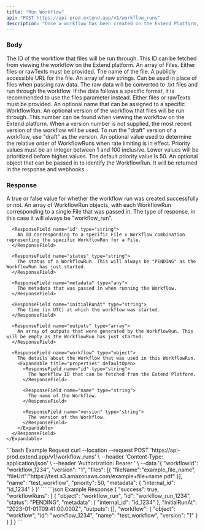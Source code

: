 ```yaml
---
title: "Run Workflow"
api: "POST https://api-prod.extend.app/v1/workflow_runs"
description: "Once a workflow has been created on the Extend Platform, this endpoint can be used to send file(s) to be run."
---
```


### Body

<ParamField body="workflowId" type="string" required>
  The ID of the workflow that files will be run through. This ID can be fetched
  from viewing the workflow on the Extend platform.
</ParamField>

<ResponseField name="files" type="File[]">
  An array of Files. Either files or rawTexts must be provided.
  <ResponseField name="File" type="File">
    <Expandable title="properties" defaultOpen>
      <ResponseField name="fileName" type="string" required>
        The name of the file.
      </ResponseField>
      <ResponseField name="fileUrl" type="string" required>
        A publicly accessible URL for the file.
      </ResponseField>
    </Expandable>
  </ResponseField>
</ResponseField>

<ParamField body="rawTexts" type="string[]">
  An array of raw strings. Can be used in place of files when passing raw data.
  The raw data will be converted to .txt files and run through the workflow. If
  the data follows a specific format, it is recommended to use the files
  parameter instead. Either files or rawTexts must be provided.
</ParamField>

<ParamField body="name" type="string">
  An optional name that can be assigned to a specific WorkflowRun.
</ParamField>

<ParamField body="version" type="string">
  An optional version of the workflow that files will be run through. This
  number can be found when viewing the workflow on the Extend platform. When a
  version number is not supplied, the most recent version of the workflow will
  be used. To run the "draft" version of a workflow, use "draft" as the version.
</ParamField>

<ParamField body="priority" type="number">
  An optional value used to determine the relative order of WorkflowRuns when rate
  limiting is in effect. Priority values must be an integer between 1 and 100 inclusive.
  Lower values will be prioritized before higher values. The default priority value
  is 50.
</ParamField>

<ParamField body="metadata" type="any">
  An optional object that can be passed in to identify the WorkflowRun. It will be returned in the response and webhooks.
</ParamField>

### Response

<ResponseField name="success" type="boolean">
  A true or false value for whether the workflow run was created successfully or not.
</ResponseField>

<ResponseField name="workflowRuns" type="WorkflowRun[]">
  An array of WorkflowRun objects, with each WorkflowRun corresponding to a
  single File that was passed in.
  <ResponseField name="WorkflowRun" type="object">
    <Expandable title="properties" defaultOpen>
      <ResponseField name="object" type="string">
        The type of response, in this case it will always be "workflow_run".
      </ResponseField>

      <ResponseField name="id" type="string">
        An ID corresponding to a specific File x Workflow combination representing the specific WorkflowRun for a File.
      </ResponseField>

      <ResponseField name="status" type="string">
        The status of a WorkflowRun. This will always be "PENDING" as the WorkflowRun has just started.
      </ResponseField>

      <ResponseField name="metadata" type="any">
        The metadata that was passed in when running the Workflow.
      </ResponseField>

      <ResponseField name="initialRunAt" type="string">
        The time (in UTC) at which the workflow was started.
      </ResponseField>

      <ResponseField name="outputs" type="array">
        An array of outputs that were generated by the WorkflowRun. This will be empty as the WorkflowRun has just started.
      </ResponseField>

      <ResponseField name="workflow" type="object">
        The details about the Workflow that was used in this WorkflowRun.
        <Expandable title="properties" defaultOpen>
          <ResponseField name="id" type="string">
            The Workflow ID that can be fetched from the Extend Platform.
          </ResponseField>

          <ResponseField name="name" type="string">
            The name of the Workflow.
          </ResponseField>

          <ResponseField name="version" type="string">
            The version of the Workflow.
          </ResponseField>
        </Expandable>
      </ResponseField>
    </Expandable>
  </ResponseField>
</ResponseField>

<RequestExample>
```bash Example Request
curl --location --request POST 'https://api-prod.extend.app/v1/workflow_runs' \
--header 'Content-Type: application/json' \
--header 'Authorization: Bearer <API_TOKEN>' \
--data '{
    "workflowId": "workflow_1234",
    "version": "1",
    "files": [{
      "fileName":"example_file_name",
      "fileUrl":"https://test.s3.amazonaws.com/example+file+name.pdf"
    }],
    "name": "test_workflow",
    "priority": 50,
    "metadata": {
      "internal_id": "id_1234"
    }
}'
```
</RequestExample>

<ResponseExample>
```json Example Response
{
  "success": true,
  "workflowRuns": [
    {
      "object": "workflow_run",
      "id": "workflow_run_1234",
      "status": "PENDING",
      "metadata": {
        "internal_id": "id_1234"
      },
      "initialRunAt": "2023-01-01T09:41:00.000Z",
      "outputs": [],
      "workflow": {
        "object": "workflow",
        "id": "workflow_1234",
        "name": "test_workflow",
        "version": "1"
      }
    }
  ]
}
```
</ResponseExample>
